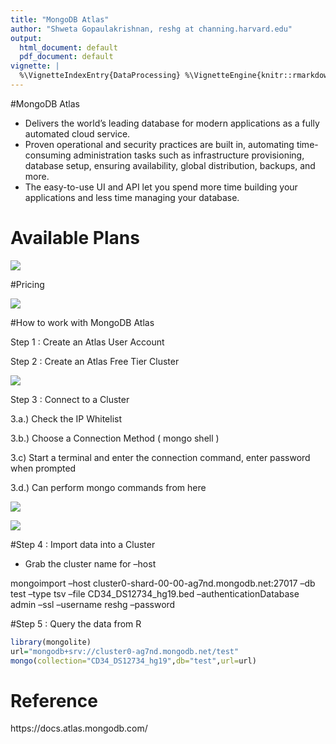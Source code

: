```yaml
---
title: "MongoDB Atlas"
author: "Shweta Gopaulakrishnan, reshg at channing.harvard.edu"
output:
  html_document: default
  pdf_document: default
vignette: |
  %\VignetteIndexEntry{DataProcessing} %\VignetteEngine{knitr::rmarkdown} %\VignetteEncoding{UTF-8}
---
```


#MongoDB Atlas

- Delivers the world’s leading database for modern applications as a fully automated cloud service. 
- Proven operational and security practices are built in, automating time-consuming administration tasks such as infrastructure provisioning,     database setup, ensuring availability, global distribution, backups, and more. 
- The easy-to-use UI and API let you spend more time building your applications and less time managing your database.



# Available Plans 

![](images/plans.png)


#Pricing 

![](images/pricing.png)


#How to work with MongoDB Atlas

Step 1 : Create an Atlas User Account

Step 2 : Create an Atlas Free Tier Cluster 

![](images/cluster.png)


Step 3 : Connect to a Cluster 

3.a.) Check the IP Whitelist

3.b.) Choose a Connection Method ( mongo shell )

3.c) Start a terminal and enter the connection command, enter password when prompted

3.d.) Can perform mongo commands from here

![](images/connect.png)




![](images/connect3.png)




#Step 4 : Import data into a Cluster

- Grab the cluster name for --host

mongoimport --host  cluster0-shard-00-00-ag7nd.mongodb.net:27017 --db test --type tsv --file CD34_DS12734_hg19.bed --authenticationDatabase admin --ssl --username reshg --password 
    
    
#Step 5 : Query the data from R 

```r
library(mongolite)
url="mongodb+srv://cluster0-ag7nd.mongodb.net/test"
mongo(collection="CD34_DS12734_hg19",db="test",url=url)

```

# Reference

https://docs.atlas.mongodb.com/

